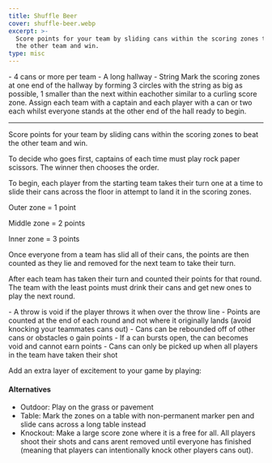 ```yaml
---
title: Shuffle Beer
cover: shuffle-beer.webp
excerpt: >-
  Score points for your team by sliding cans within the scoring zones to beat
  the other team and win.
type: misc
---
```


<GameHero
  cover="/BeerGoggleGames/images/shuffle-beer.webp"
  alt="Shuffle Beer"
/>

<GameSection title="Equipment" icon="/BeerGoggleGames/images/liquor.webp">
-   4 cans or more per team
-   A long hallway
-   String
</GameSection>

<GameSection title="Setup" icon="/BeerGoggleGames/images/settings.webp">
Mark the scoring zones at one end of the hallway by forming 3 circles with the string as big as possible, 1 smaller than the next within eachother similar to a curling score zone. Assign each team with a captain and each player with a can or two each whilst everyone stands at the other end of the hall ready to begin.

* * *
</GameSection>

<GameSection title="Aim of the Game" icon="/BeerGoggleGames/images/target.webp">
<p>Score points for your team by sliding cans within the scoring zones to beat the other team and win.</p>
</GameSection>

<GameSection title="How to Play" icon="/BeerGoggleGames/images/question.webp">
To decide who goes first, captains of each time must play rock paper scissors. The winner then chooses the order.

To begin, each player from the starting team takes their turn one at a time to slide their cans across the floor in attempt to land it in the scoring zones.

Outer zone = 1 point

Middle zone = 2 points

Inner zone = 3 points

Once everyone from a team has slid all of their cans, the points are then counted as they lie and removed for the next team to take their turn.

After each team has taken their turn and counted their points for that round. The team with the least points must drink their cans and get new ones to play the next round.
</GameSection>

<GameSection title="Rules" icon="/BeerGoggleGames/images/rules.webp">
-   A throw is void if the player throws it when over the throw line
-   Points are counted at the end of each round and not where it originally lands (avoid knocking your teammates cans out)
-   Cans can be rebounded off of other cans or obstacles o gain points
-   If a can bursts open, the can becomes void and cannot earn points
-   Cans can only be picked up when all players in the team have taken their shot
</GameSection>

<GameSection title="Special Edition" icon="/BeerGoggleGames/images/special.webp">

<p>Add an extra layer of excitement to your game by playing:</p>

<h4>Alternatives</h4>

-   Outdoor: Play on the grass or pavement
-   Table: Mark the zones on a table with non-permanent marker pen and slide cans across a long table instead
-   Knockout: Make a large score zone where it is a free for all. All players shoot their shots and cans arent removed until everyone has finished (meaning that players can intentionally knock other players cans out).
</GameSection>

<ShareButtons title="Shuffle Beer" />

<FeedbackCard>
</FeedbackCard>
